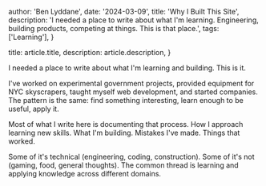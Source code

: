 
  author: 'Ben Lyddane',
  date: '2024-03-09',
  title: 'Why I Built This Site',
  description:
    'I needed a place to write about what I\'m learning. Engineering, building products, competing at things. This is that place.',
  tags: ['Learning'],
}

  title: article.title,
  description: article.description,
}


I needed a place to write about what I'm learning and building. This is it.

I've worked on experimental government projects, provided equipment for NYC skyscrapers, taught myself web development, and started companies. The pattern is the same: find something interesting, learn enough to be useful, apply it.

Most of what I write here is documenting that process. How I approach learning new skills. What I'm building. Mistakes I've made. Things that worked.

Some of it's technical (engineering, coding, construction). Some of it's not (gaming, food, general thoughts). The common thread is learning and applying knowledge across different domains.
